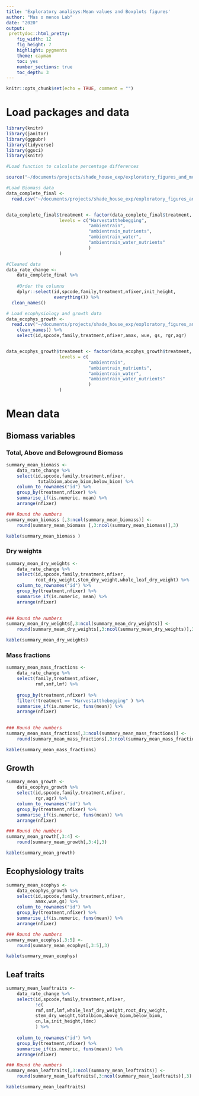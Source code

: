 ```yaml
---
title: 'Exploratory analisys:Mean values and Boxplots figures'
author: "Mas o menos Lab"
date: "2020"
output: 
 prettydoc::html_pretty:
    fig_width: 12
    fig_height: 7
    highlight: pygments
    theme: cayman   
    toc: yes
    number_sections: true
    toc_depth: 3
---
```



```r
knitr::opts_chunk$set(echo = TRUE, comment = "")
```

# Load packages and data
```r
library(knitr)
library(janitor)
library(ggpubr)
library(tidyverse)
library(ggsci)
library(knitr)

```


```r
#Load function to calculate percentage differences

source("~/documents/projects/shade_house_exp/exploratory_figures_and_models/codes/perc_difference_funtions_calculator.R")
```


```r

#Load Biomass data
data_complete_final <- 
  read.csv("~/documents/projects/shade_house_exp/exploratory_figures_and_models/data/data_for_biomass_leaftraits_models.csv", header = T)


data_complete_final$treatment <- factor(data_complete_final$treatment,
					levels = c("Harvestatthebegging",
							   "ambientrain", 
							   "ambientrain_nutrients",
							   "ambientrain_water",
							   "ambientrain_water_nutrients"
							   )
					)

#Cleaned data
data_rate_change <- 
    data_complete_final %>% 
    
    #Order the columns  
    dplyr::select(id,spcode,family,treatment,nfixer,init_height,
                  everything()) %>% 
  clean_names()

```




```r

# Load ecophysiology and growth data
data_ecophys_growth <- 
  read.csv("~/documents/projects/shade_house_exp/exploratory_figures_and_models/data/finalDat.csv", header = T) %>%
	clean_names() %>% 
	select(id,spcode,family,treatment,nfixer,amax, wue, gs, rgr,agr)


data_ecophys_growth$treatment <- factor(data_ecophys_growth$treatment,
					levels = c(
							   "ambientrain", 
							   "ambientrain_nutrients",
							   "ambientrain_water",
							   "ambientrain_water_nutrients"
							   )
					)

```


# Mean data 

## Biomass variables

### Total, Above and Belowground Biomass

```r
summary_mean_biomass <-  
	data_rate_change %>% 
	select(id,spcode,family,treatment,nfixer,
		    totalbiom,above_biom,below_biom) %>% 
	column_to_rownames("id") %>% 
	group_by(treatment,nfixer) %>% 
	summarise_if(is.numeric, mean) %>% 
	arrange(nfixer)

### Round the numbers
summary_mean_biomass [,3:ncol(summary_mean_biomass)] <-
	round(summary_mean_biomass [,3:ncol(summary_mean_biomass)],3) 

kable(summary_mean_biomass )

```

### Dry weights
```r
summary_mean_dry_weights <-  
	data_rate_change %>% 
	select(id,spcode,family,treatment,nfixer,
		   root_dry_weight,stem_dry_weight,whole_leaf_dry_weight) %>% 
	column_to_rownames("id") %>% 
	group_by(treatment,nfixer) %>% 
	summarise_if(is.numeric, mean) %>% 
	arrange(nfixer)
	

### Round the numbers
summary_mean_dry_weights[,3:ncol(summary_mean_dry_weights)] <-
	round(summary_mean_dry_weights[,3:ncol(summary_mean_dry_weights)],3) 

kable(summary_mean_dry_weights)
```

### Mass fractions

```r

summary_mean_mass_fractions <-  
	data_rate_change %>% 
	select(family,treatment,nfixer,
		   rmf,smf,lmf) %>%
		
	group_by(treatment,nfixer) %>% 
	filter(!treatment == "Harvestatthebegging" ) %>% 
	summarise_if(is.numeric, funs(mean)) %>% 
	arrange(nfixer) 
	

### Round the numbers
summary_mean_mass_fractions[,3:ncol(summary_mean_mass_fractions)] <-
	round(summary_mean_mass_fractions[,3:ncol(summary_mean_mass_fractions)],3) 

kable(summary_mean_mass_fractions)
```




## Growth 
```r
summary_mean_growth <-  
	data_ecophys_growth %>% 
	select(id,spcode,family,treatment,nfixer,
		   rgr,agr) %>% 
	column_to_rownames("id") %>% 
	group_by(treatment,nfixer) %>% 
	summarise_if(is.numeric, funs(mean)) %>% 
	arrange(nfixer)

### Round the numbers
summary_mean_growth[,3:4] <-
	round(summary_mean_growth[,3:4],3) 

kable(summary_mean_growth)
```


## Ecophysiology traits 

```r
summary_mean_ecophys <-  
	data_ecophys_growth %>% 
	select(id,spcode,family,treatment,nfixer,
		   amax,wue,gs) %>% 
	column_to_rownames("id") %>% 
	group_by(treatment,nfixer) %>% 
	summarise_if(is.numeric, funs(mean)) %>% 
	arrange(nfixer)

### Round the numbers
summary_mean_ecophys[,3:5] <-
	round(summary_mean_ecophys[,3:5],3) 

kable(summary_mean_ecophys)
```


## Leaf traits

```r
summary_mean_leaftraits <-  
	data_rate_change %>% 
	select(id,spcode,family,treatment,nfixer,
		   !c(
		   rmf,smf,lmf,whole_leaf_dry_weight,root_dry_weight,
		   stem_dry_weight,totalbiom,above_biom,below_biom,
		   cn,la,init_height,ldmc)
		   ) %>%
	
	column_to_rownames("id") %>% 
	group_by(treatment,nfixer) %>% 
	summarise_if(is.numeric, funs(mean)) %>% 
	arrange(nfixer)

### Round the numbers
summary_mean_leaftraits[,3:ncol(summary_mean_leaftraits)] <-
	round(summary_mean_leaftraits[,3:ncol(summary_mean_leaftraits)],3) 

kable(summary_mean_leaftraits)

```

